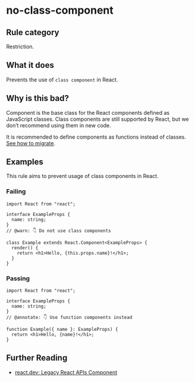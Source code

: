 # no-class-component

## Rule category

Restriction.

## What it does

Prevents the use of `class component` in React.

## Why is this bad?

Component is the base class for the React components defined as JavaScript classes. Class components are still supported by React, but we don’t recommend using them in new code.

It is recommended to define components as functions instead of classes. [See how to migrate](https://react.dev/reference/react/Component#alternatives).

## Examples

This rule aims to prevent usage of class components in React.

### Failing

```tsx twoslash
import React from "react";

interface ExampleProps {
  name: string;
}
// @warn: 👇 Do not use class components

class Example extends React.Component<ExampleProps> {
  render() {
    return <h1>Hello, {this.props.name}!</h1>;
  }
}
```

### Passing

```tsx twoslash
import React from "react";

interface ExampleProps {
  name: string;
}
// @annotate: 👇 Use function components instead

function Example({ name }: ExampleProps) {
  return <h1>Hello, {name}!</h1>;
}
```

## Further Reading

- [react.dev: Legacy React APIs Component](https://react.dev/reference/react/Component)
